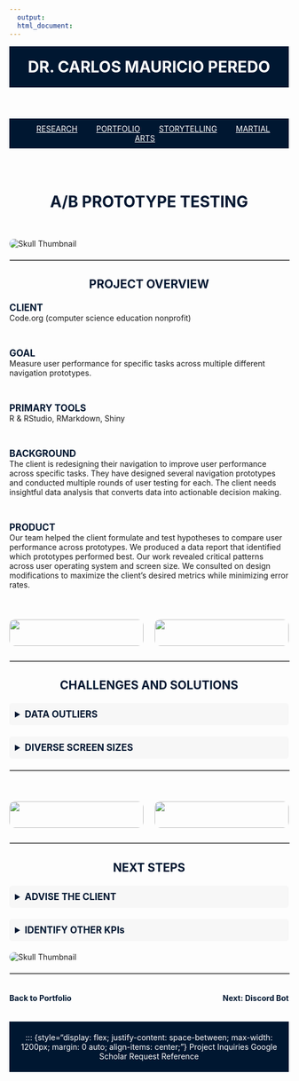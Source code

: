 ```yaml
---
  output:
  html_document:
---
```


<!-- HEADER with Name -->
<header style="text-align: center; padding: 20px; background-color: #001731; color: white;">
  <a href="index.html" style="color: white; text-decoration: none;">
    <h1 style="margin: 0;">DR. CARLOS MAURICIO PEREDO</h1>
  </a>
</header>

<nav style="background-color: #001731; padding: 10px; text-align: center;">
  <a href="Research.html" style="margin: 0 15px; color: white;">RESEARCH</a>
  <a href="Portfolio.html" style="margin: 0 15px; color: white;">PORTFOLIO</a>
  <a href="Storytelling.html" style="margin: 0 15px; color: white;">STORYTELLING</a>
  <a href="TCD.html" style="margin: 0 15px; color: white;">MARTIAL ARTS</a>
</nav>



<!-- Main Header Section -->
<section style="display: flex; flex-direction: column; align-items: center; max-width: 1200px; margin: 40px auto;">
  <h2 style="font-size: 2em; font-weight: bold; margin-bottom: 10px; color: #001731; text-align: center;">A/B PROTOTYPE TESTING</h2>
</section>



<!-- Image Below the Section -->
<img src="Linked Files/AB Testing/Test 2.png" alt="Skull Thumbnail" style="display: block; margin: 20px auto; max-width: 100%; height: auto; border-radius: 10px;">

<!-- Horizontal Line Divider as its own section -->
<hr style="width: 100%; border: 1px solid #ccc; margin: 20px auto;">



<!-- Subheading: Project Overview -->
<h3 style="font-size: 1.5em; font-weight: bold; margin-bottom: 20px; color: #001731; text-align: center;">PROJECT OVERVIEW</h3>

<!-- Full-Width Text -->
::: {style="max-width: 1200px; margin: 0 auto;"}

<span style="font-size: 1.2em; font-weight: bold; color: #001731;">CLIENT</span>  
Code.org (computer science education nonprofit)

<br>

<span style="font-size: 1.2em; font-weight: bold; color: #001731;">GOAL</span>  
Measure user performance for specific tasks across multiple different navigation prototypes.

<br>

<span style="font-size: 1.2em; font-weight: bold; color: #001731;">PRIMARY TOOLS</span>  
R & RStudio, RMarkdown, Shiny 

<br>

<span style="font-size: 1.2em; font-weight: bold; color: #001731;">BACKGROUND</span>  
The client is redesigning their navigation to improve user performance across specific tasks. They have designed several navigation prototypes and conducted multiple rounds of user testing for each. The client needs insightful data analysis that converts data into actionable decision making.  

<br>

<span style="font-size: 1.2em; font-weight: bold; color: #001731;">PRODUCT</span>  
Our team helped the client formulate and test hypotheses to compare user performance across prototypes. We produced a data report that identified which prototypes performed best. Our work revealed critical patterns across user operating system and screen size. We consulted on design modifications to maximize the client’s desired metrics while minimizing error rates.  

:::

<!-- Two Side-by-Side Images -->
::: {style="display: flex; gap: 20px; max-width: 1200px; margin: 40px auto; justify-content: center;"}

::: {style="flex: 1; text-align: center;"}
<img src="Linked Files/AB Testing/Test 1.png" style="width: 100%; max-width: 400px; height: auto; border-radius: 10px;" alt="">
:::

::: {style="flex: 1; text-align: center;"}
<img src="Linked Files/AB Testing/Test 2.png" style="width: 100%; max-width: 400px; height: auto; border-radius: 10px;" alt="">
:::

:::



<!-- Horizontal Line Divider as its own section -->
<hr style="width: 100%; border: 1px solid #ccc; margin: 20px auto;">

<!-- Details: Challenges and Solutions -->
<h3 style="font-size: 1.5em; font-weight: bold; margin-bottom: 20px; color: #001731; text-align: center;">CHALLENGES AND SOLUTIONS</h3>

<!-- Dropdown Section -->
<details style="margin-bottom: 20px;">
  <summary style="font-size: 1.2em; font-weight: bold; color: #001731; cursor: pointer; padding: 10px; background-color: #f7f7f7; border-radius: 5px;">
    DATA OUTLIERS
  </summary>
  <p style="margin: 10px 20px; font-size: 1em; color: black;">
    <b>The Challenge</b>: the client’s chosen user testing platform failed to identify key outliers, resulting in spurious preliminary conclusions <br> <br>
    <b>The Solution</b>: we identified and removed notable outliers, transformed the data to bolster its statistical power, and consulted on other details of the experimental design to maximize the data’s utility. 
  </p>
</details>

<details style="margin-bottom: 20px;">
  <summary style="font-size: 1.2em; font-weight: bold; color: #001731; cursor: pointer; padding: 10px; background-color: #f7f7f7; border-radius: 5px;">
    DIVERSE SCREEN SIZES
  </summary>
  <p style="margin: 10px 20px; font-size: 1em; color: black;">
    <b>The Challenge</b>: the users participating in the tests used a myriad of screen sizes and resolutions, including sizes which were not considered when designing the Navigation. <br> <br>
    <b>The Solution</b>: we tested for anomalous patterns across different screen sizes and identified key breakpoints where error rates jumped.
  </p>
</details>



<!-- Horizontal Line Divider as its own section -->
<hr style="width: 100%; border: 1px solid #ccc; margin: 20px auto;">

<!-- Two Side-by-Side Images -->
::: {style="display: flex; gap: 20px; max-width: 1200px; margin: 40px auto; justify-content: center;"}

::: {style="flex: 1; text-align: center;"}
<img src="Linked Files/AB Testing/Outliers Histogram.png" style="width: 100%; max-width: 400px; height: auto; border-radius: 10px;" alt="">
:::

::: {style="flex: 1; text-align: center;"}
<img src="Linked Files/AB Testing/Operating Systems.png" style="width: 100%; max-width: 400px; height: auto; border-radius: 10px;" alt="">
:::

:::



<!-- Horizontal Line Divider as its own section -->
<hr style="width: 100%; border: 1px solid #ccc; margin: 20px auto;">

<!-- Details: Challenges and Solutions -->
<h3 style="font-size: 1.5em; font-weight: bold; margin-bottom: 20px; color: #001731; text-align: center;">NEXT STEPS</h3>

<!-- Dropdown Section -->
<details style="margin-bottom: 20px;">
  <summary style="font-size: 1.2em; font-weight: bold; color: #001731; cursor: pointer; padding: 10px; background-color: #f7f7f7; border-radius: 5px;">
    ADVISE THE CLIENT
  </summary>
  <p style="margin: 10px 20px; font-size: 1em; color: black;">
    Our results demonstrate that users performance is significantly improved by prototype E. We can confidently recommend Prototype E to the client if all other factors are equal.  
  </p>
</details>

<details style="margin-bottom: 20px;">
  <summary style="font-size: 1.2em; font-weight: bold; color: #001731; cursor: pointer; padding: 10px; background-color: #f7f7f7; border-radius: 5px;">
    IDENTIFY OTHER KPIs
  </summary>
  <p style="margin: 10px 20px; font-size: 1em; color: black;">
    The user testing reports include other metrics of interest, such as a 1-5 rating of how intuitive the user found the prototype. We will further explore the data to identify additional patterns that may inform the client’s choice. 
  </p>
</details>

<!-- Image Below the Section -->
<img src="Linked Files/AB Testing/Statistics.png" alt="Skull Thumbnail" style="display: block; margin: 20px auto; max-width: 100%; height: auto; border-radius: 10px;">



<!-- Horizontal Divider -->
<hr style="width: 100%; border: 1px solid #ccc; margin: 20px auto;">

<!-- Navigation Links -->
<div style="display: flex; justify-content: space-between; max-width: 1200px; margin: 20px auto;">

  <!-- Back to Portfolio -->
  <a href="Portfolio.html" style="font-size: 1em; font-weight: bold; color: #001731; text-decoration: none;">
    Back to Portfolio
  </a>

  <!-- Next Project -->
  <a href="relic.html" style="font-size: 1em; font-weight: bold; color: #001731; text-decoration: none;">
    Next: Discord Bot
  </a>

</div>



<footer style="background-color: #001731; color: white; text-align: center; padding: 20px;">
  ::: {style="display: flex; justify-content: space-between; max-width: 1200px; margin: 0 auto; align-items: center;"}
  [Project Inquiries](Inquiries.html){style="color: white; text-decoration: none;"}
  [Google Scholar](https://scholar.google.com/citations?user=IZRnfS0AAAAJ&hl=en){style="color: white; text-decoration: none;"}
  [Request Reference](Reference.html){style="color: white; text-decoration: none;"}
</footer>